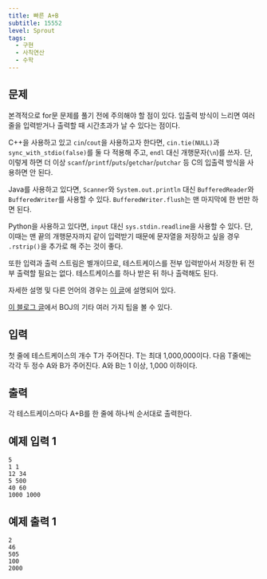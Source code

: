 ```yaml
---
title: 빠른 A+B
subtitle: 15552
level: Sprout
tags:
  - 구현
  - 사칙연산
  - 수학
---
```


## 문제

본격적으로 for문 문제를 풀기 전에 주의해야 할 점이 있다. 입출력 방식이 느리면 여러 줄을 입력받거나 출력할 때 시간초과가 날 수 있다는 점이다.

C++을 사용하고 있고 `cin`/`cout`을 사용하고자 한다면, `cin.tie(NULL)`과 `sync_with_stdio(false)`를 둘 다 적용해 주고, `endl` 대신 개행문자(`\n`)를 쓰자. 단, 이렇게 하면 더 이상 `scanf`/`printf`/`puts`/`getchar`/`putchar` 등 C의 입출력 방식을 사용하면 안 된다.

Java를 사용하고 있다면, `Scanner`와 `System.out.println` 대신 `BufferedReader`와 `BufferedWriter`를 사용할 수 있다. `BufferedWriter.flush`는 맨 마지막에 한 번만 하면 된다.

Python을 사용하고 있다면, `input` 대신 `sys.stdin.readline`을 사용할 수 있다. 단, 이때는 맨 끝의 개행문자까지 같이 입력받기 때문에 문자열을 저장하고 싶을 경우 `.rstrip()`을 추가로 해 주는 것이 좋다.

또한 입력과 출력 스트림은 별개이므로, 테스트케이스를 전부 입력받아서 저장한 뒤 전부 출력할 필요는 없다. 테스트케이스를 하나 받은 뒤 하나 출력해도 된다.

자세한 설명 및 다른 언어의 경우는 [이 글](http://www.acmicpc.net/board/view/22716)에 설명되어 있다.

[이 블로그 글](http://www.acmicpc.net/blog/view/55)에서 BOJ의 기타 여러 가지 팁을 볼 수 있다.

## 입력

첫 줄에 테스트케이스의 개수 T가 주어진다. T는 최대 1,000,000이다. 다음 T줄에는 각각 두 정수 A와 B가 주어진다. A와 B는 1 이상, 1,000 이하이다.

## 출력

각 테스트케이스마다 A+B를 한 줄에 하나씩 순서대로 출력한다.

## 예제 입력 1

```
5
1 1
12 34
5 500
40 60
1000 1000
```

## 예제 출력 1

```
2
46
505
100
2000
```
